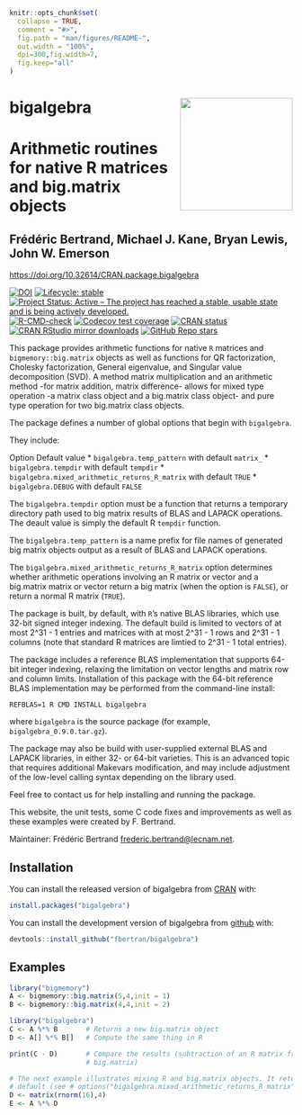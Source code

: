 <!-- README.md is generated from README.Rmd. Please edit that file -->

```r
knitr::opts_chunk$set(
  collapse = TRUE,
  comment = "#>",
  fig.path = "man/figures/README-",
  out.width = "100%",
  dpi=300,fig.width=7,
  fig.keep="all"
)
```

# bigalgebra <img src="man/figures/logo.png" align="right" width="200"/>

# Arithmetic routines for native R matrices and big.matrix objects
## Frédéric Bertrand, Michael J. Kane, Bryan Lewis, John W. Emerson

<https://doi.org/10.32614/CRAN.package.bigalgebra>

<!-- badges: start -->
[![DOI](https://img.shields.io/badge/doi-10.32614/CRAN.package.bigalgebra-blue.svg)](https://doi.org/10.32614/CRAN.package.bigalgebra)
[![Lifecycle: stable](https://img.shields.io/badge/lifecycle-stable-green.svg)](https://lifecycle.r-lib.org/articles/stages.html)
[![Project Status: Active – The project has reached a stable, usable state and is being actively developed.](https://www.repostatus.org/badges/latest/active.svg)](https://www.repostatus.org/#active)
[![R-CMD-check](https://github.com/fbertran/bigalgebra/workflows/R-CMD-check/badge.svg)](https://github.com/fbertran/bigalgebra/actions)
[![Codecov test coverage](https://codecov.io/gh/fbertran/bigalgebra/branch/master/graph/badge.svg)](https://app.codecov.io/gh/fbertran/bigalgebra?branch=master)
[![CRAN status](https://www.r-pkg.org/badges/version/bigalgebra)](https://cran.r-project.org/package=bigalgebra)
[![CRAN RStudio mirror downloads](https://cranlogs.r-pkg.org/badges/bigalgebra)](https://cran.r-project.org/package=bigalgebra)
[![GitHub Repo stars](https://img.shields.io/github/stars/fbertran/bigalgebra?style=social)](https://github.com/fbertran/bigalgebra)

<!-- badges: end -->

This package provides arithmetic functions for native `R` matrices and `bigmemory::big.matrix` objects  as well as functions for QR factorization, Cholesky factorization, General eigenvalue, and Singular value decomposition (SVD). A method matrix multiplication and an arithmetic method -for matrix addition, matrix difference- allows for mixed type operation -a matrix class object and a big.matrix class object- and pure type operation for two big.matrix class objects.


The package defines a number of global options that begin with `bigalgebra`.

They include:

Option  Default value
* `bigalgebra.temp_pattern` with default `matrix_`
* `bigalgebra.tempdir` with default `tempdir`
* `bigalgebra.mixed_arithmetic_returns_R_matrix` with default `TRUE`
* `bigalgebra.DEBUG` with default `FALSE`

The `bigalgebra.tempdir` option must be a function that returns
a temporary directory path used to big matrix results of BLAS and
LAPACK operations. The deault value is simply the default R `tempdir`
function.

The `bigalgebra.temp_pattern` is a name prefix for file names of generated
big matrix objects output as a result of BLAS and LAPACK operations.

The `bigalgebra.mixed_arithmetic_returns_R_matrix` option determines
whether arithmetic operations involving an R matrix or vector and a big.matrix
matrix or vector return a big matrix (when the option is `FALSE`), or
return a normal R matrix (`TRUE`).

The package is built, by default, with `R`'s native BLAS libraries, which use
32-bit signed integer indexing. The default build is limited to vectors of at
most 2^31 - 1 entries and matrices with at most 2^31 - 1 rows and 2^31 - 1
columns (note that standard R matrices are limtied to 2^31 - 1 total entries).

The package includes a reference BLAS implementation that supports 64-bit
integer indexing, relaxing the limitation on vector lengths and matrix
row and column limits. Installation of this package with the 64-bit reference
BLAS implementation may be performed from the command-line install:

`REFBLAS=1 R CMD INSTALL bigalgebra`

where `bigalgebra` is the source package (for example, `bigalgebra_0.9.0.tar.gz`).

The package may also be build with user-supplied external BLAS and LAPACK
libraries, in either 32- or 64-bit varieties. This is an advanced topic
that requires additional Makevars modification, and may include adjustment
of the low-level calling syntax depending on the library used.

Feel free to contact us for help installing and running the package.


This website, the unit tests, some C code fixes and improvements as well as these examples were created by F. Bertrand.

Maintainer: Frédéric Bertrand <frederic.bertrand@lecnam.net>.


## Installation

You can install the released version of bigalgebra from [CRAN](https://CRAN.R-project.org) with:

```r
install.packages("bigalgebra")
```

You can install the development version of bigalgebra from [github](https://github.com) with:

```r
devtools::install_github("fbertran/bigalgebra")
```


## Examples

```r
library("bigmemory")
A <- bigmemory::big.matrix(5,4,init = 1)
B <- bigmemory::big.matrix(4,4,init = 2)

library("bigalgebra")
C <- A %*% B       # Returns a new big.matrix object
D <- A[] %*% B[]   # Compute the same thing in R

print(C - D)       # Compare the results (subtraction of an R matrix from a
                   # big.matrix)

# The next example illustrates mixing R and big.matrix objects. It returns by
# default (see # options("bigalgebra.mixed_arithmetic_returns_R_matrix")
D <- matrix(rnorm(16),4)
E <- A %*% D
```

